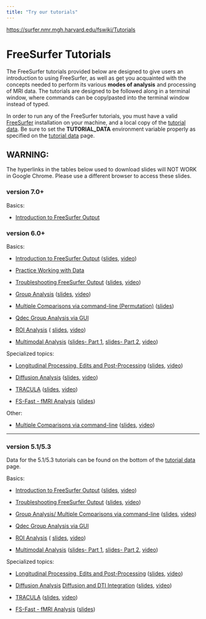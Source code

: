 ```yaml
---
title: "Try our tutorials"
---
```


<https://surfer.nmr.mgh.harvard.edu/fswiki/Tutorials>

# FreeSurfer Tutorials

The
FreeSurfer tutorials provided below are designed to give users an
introduction to using FreeSurfer, as well as get you acquainted with the
concepts needed to perform its various **modes of analysis** and processing
of MRI data. The tutorials are designed to be followed along in a
terminal window, where commands can be copy/pasted into the terminal
window instead of typed.

In order to run any of the FreeSurfer tutorials, you must have a valid [FreeSurfer](https://surfer.nmr.mgh.harvard.edu/fswiki/DownloadAndInstall) installation on your machine, and a local copy of the [tutorial data](https://surfer.nmr.mgh.harvard.edu/fswiki/FsTutorial/Data). Be sure to set the **TUTORIAL_DATA** environment variable properly as specified on the [tutorial data](https://surfer.nmr.mgh.harvard.edu/fswiki/FsTutorial/Data) page.

## WARNING:
 The hyperlinks in the tables below used to download slides will NOT 
WORK in Google Chrome. Please use a different browser to access these 
slides.

### version 7.0+

Basics:

-   [Introduction to FreeSurfer Output](https://surfer.nmr.mgh.harvard.edu/fswiki/FsTutorial/OutputData_freeview)

### version 6.0+

Basics:

-   [Introduction to FreeSurfer Output](https://surfer.nmr.mgh.harvard.edu/fswiki/FsTutorial/OutputData_freeviewV6.0) ([slides](http://surfer.nmr.mgh.harvard.edu/pub/docs/fsrecon.sep2022.pptx), [video](https://www.youtube.com/watch?v=8Ict0Erh7_c))

-   [Practice Working with Data](https://surfer.nmr.mgh.harvard.edu/fswiki/FsTutorial/PracticeV6.0)

-   [Troubleshooting FreeSurfer Output](https://surfer.nmr.mgh.harvard.edu/fswiki/FsTutorial/TroubleshootingDataV6.0) ([slides](http://surfer.nmr.mgh.harvard.edu/pub/docs/freesurfer.troubleshooting.sep2022.ppt), [video](https://www.youtube.com/watch?v=gf0BC0xs0tM))

-   [Group Analysis](https://surfer.nmr.mgh.harvard.edu/fswiki/FsTutorial/GroupAnalysisV6.0) ([slides](http://surfer.nmr.mgh.harvard.edu/pub/docs/GLM.pptx), [video](https://www.youtube.com/watch?v=EJewud8obuo))

-   [Multiple Comparisons via command-line (Permutation)](https://surfer.nmr.mgh.harvard.edu/fswiki/FsTutorial/MultipleComparisonsV6.0Perm) ([slides](http://surfer.nmr.mgh.harvard.edu/pub/docs/GLM.pptx))

-   [Qdec Group Analysis via GUI](https://surfer.nmr.mgh.harvard.edu/fswiki/FsTutorial/QdecGroupAnalysisV6.0)

-   [ROI Analysis](https://surfer.nmr.mgh.harvard.edu/fswiki/FsTutorial/AnatomicalROIV6.0) ( [slides](http://surfer.nmr.mgh.harvard.edu/pub/docs/fs.roi.EB_wiki.pptx), [video](https://www.youtube.com/watch?v=n5QkCwZZPko))

-   [Multimodal Analysis](https://surfer.nmr.mgh.harvard.edu/fswiki/MultiModalTutorialV6.0) ([slides- Part 1](http://surfer.nmr.mgh.harvard.edu/pub/docs/fs.multimodal1_2018.pptx), [slides- Part 2](http://surfer.nmr.mgh.harvard.edu/pub/docs/fs.multimodal-integration.Part2.pptx), [video](https://www.youtube.com/watch?v=gRl6bYF06hg))

Specialized topics:

-   [Longitudinal Processing, Edits and Post-Processing](https://surfer.nmr.mgh.harvard.edu/fswiki/FsTutorial/LongitudinalTutorial) ([slides](http://surfer.nmr.mgh.harvard.edu/pub/docs/fs.longitudinal.pptx), [video](https://www.youtube.com/watch?v=vxJODPBLd3M))

-   [Diffusion Analysis](https://surfer.nmr.mgh.harvard.edu/fswiki/FsTutorial/DiffusionV6.0) ([slides](http://surfer.nmr.mgh.harvard.edu/pub/docs/dmri,fs.ppt), [video](https://www.youtube.com/watch?v=BKjBdeWYllk))

-   [TRACULA](https://surfer.nmr.mgh.harvard.edu/fswiki/FsTutorial/Tracula) ([slides](http://surfer.nmr.mgh.harvard.edu/pub/docs/tracula,fs.ppt), [video](https://www.youtube.com/watch?v=LpdYbe4pJK0))

-   [FS-Fast - fMRI Analysis](https://surfer.nmr.mgh.harvard.edu/fswiki/FsFastTutorialV6.0) ([slides](http://surfer.nmr.mgh.harvard.edu/pub/docs/fsfast.ppt))

Other:

-   [Multiple Comparisons via command-line](https://surfer.nmr.mgh.harvard.edu/fswiki/FsTutorial/MultipleComparisonsV6.0) ([slides](http://surfer.nmr.mgh.harvard.edu/pub/docs/multiplecomparisons.ppt), [video](https://www.youtube.com/watch?v=EJewud8obuo))

------------------------------------------------------------------------

### version 5.1/5.3

Data for the 5.1/5.3 tutorials can be found on the bottom of the [tutorial data](https://surfer.nmr.mgh.harvard.edu/fswiki/FsTutorial/Data#FreeSurferTutorialDatasets5.1.2BAC8-5.3) page.

Basics:

-   [Introduction to FreeSurfer Output](https://surfer.nmr.mgh.harvard.edu/fswiki/FsTutorial/OutputData_freeviewV6.0) ([slides](http://surfer.nmr.mgh.harvard.edu/pub/docs/fsrecon.ppt), [video](https://www.youtube.com/watch?v=8Ict0Erh7_c))

-   [Troubleshooting FreeSurfer Output](https://surfer.nmr.mgh.harvard.edu/fswiki/FsTutorial/TroubleshootingData) ([slides](http://surfer.nmr.mgh.harvard.edu/pub/docs/freesurfer.failure_modes.ppt), [video](https://www.youtube.com/watch?v=gf0BC0xs0tM))

-   [Group Analysis/ Multiple Comparisons via command-line](https://surfer.nmr.mgh.harvard.edu/fswiki/FsTutorial/GroupAnalysis) ([slides](http://surfer.nmr.mgh.harvard.edu/pub/docs/freesurfer.groupanalysis.ERL.ppt), [video](https://www.youtube.com/watch?v=EJewud8obuo))

-   [Qdec Group Analysis via GUI](https://surfer.nmr.mgh.harvard.edu/fswiki/FsTutorial/QdecGroupAnalysis_freeview)

-   [ROI Analysis](https://surfer.nmr.mgh.harvard.edu/fswiki/FsTutorial/AnatomicalROI) ( [slides](http://surfer.nmr.mgh.harvard.edu/pub/docs/fs.roi.ppt), [video](https://www.youtube.com/watch?v=n5QkCwZZPko))

-   [Multimodal Analysis](https://surfer.nmr.mgh.harvard.edu/fswiki/FsTutorial/MultiModal_freeview) ([slides- Part 1](http://surfer.nmr.mgh.harvard.edu/pub/docs/fs.multimodal-integration.Part1.ppt), [slides- Part 2](http://surfer.nmr.mgh.harvard.edu/pub/docs/fs.multimodal-integration.Part2.ppt), [video](https://www.youtube.com/watch?v=gRl6bYF06hg))

Specialized topics:

-   [Longitudinal Processing, Edits and Post-Processing](https://surfer.nmr.mgh.harvard.edu/fswiki/FsTutorial/LongitudinalTutorialV5) ([slides](http://surfer.nmr.mgh.harvard.edu/pub/docs/freesurfer.longitudinal.ppt), [video](https://www.youtube.com/watch?v=vxJODPBLd3M))

-   [Diffusion Analysis](https://surfer.nmr.mgh.harvard.edu/fswiki/FsTutorial/Diffusion) [Diffusion and DTI Integration](https://surfer.nmr.mgh.harvard.edu/fswiki/FsTutorial/Diffusion_DtiIntegration) ([slides](http://surfer.nmr.mgh.harvard.edu/pub/docs/dmri,fs.ppt), [video](https://www.youtube.com/watch?v=BKjBdeWYllk))

-   [TRACULA](https://surfer.nmr.mgh.harvard.edu/fswiki/FsTutorial/Tracula) ([slides](http://surfer.nmr.mgh.harvard.edu/pub/docs/tracula,fs.ppt), [video](https://www.youtube.com/watch?v=LpdYbe4pJK0))

-   [FS-Fast - fMRI Analysis](https://surfer.nmr.mgh.harvard.edu/fswiki/FsFastTutorial) ([slides](http://surfer.nmr.mgh.harvard.edu/pub/docs/fsfast.april2011.ppt))
